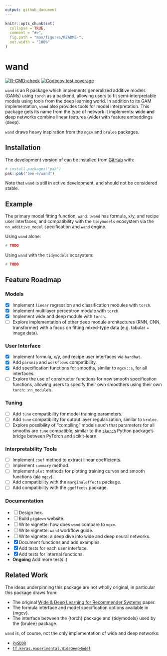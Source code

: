 ```yaml
---
output: github_document
---
```


<!-- README.md is generated from README.Rmd. Please edit that file -->

```r
knitr::opts_chunk$set(
  collapse = TRUE,
  comment = "#>",
  fig.path = "man/figures/README-",
  out.width = "100%"
)
```

# wand

<!-- badges: start -->
[![R-CMD-check](https://github.com/ben-e/wand/workflows/R-CMD-check/badge.svg)](https://github.com/ben-e/wand/actions)
[![Codecov test coverage](https://codecov.io/gh/ben-e/wand/branch/main/graph/badge.svg)](https://app.codecov.io/gh/ben-e/wand?branch=main)
<!-- badges: end -->

`wand` is an R package which implements generalized additive models (GAMs) using `torch` as a backend, allowing users to fit semi-interpretable models using tools from the deep learning world. In addition to its GAM implementation, `wand` also provides tools for model interpretation. This package gets its name from the type of network it implements: **w**ide **an**d **d**eep networks combine linear features (wide) with feature embeddings (deep).

`wand` draws heavy inspiration from the `mgcv` and `brulee` packages.

## Installation

The development version of can be installed from [GitHub](https://github.com/ben-e/wand) with:

```r
# install.packages("pak")
pak::pak("ben-e/wand")
```

Note that `wand` is still in active development, and should not be considered stable. 

## Example

The primary model fitting function, `wand::wand` has formula, x/y, and recipe user interfaces, and compatibility with the `tidymodels` ecosystem via the `nn_additive_model` specification and `wand` engine.

Using `wand` alone:

```r
# TODO
```

Using `wand` with the `tidymodels` ecosystem:

```r
# TODO
```

## Feature Roadmap

### Models

- [x] Implement `linear` regression and classification modules with `torch`.
- [x] Implement multilayer perceptron module with `torch`.
- [x] Implement wide and deep module with `torch`.
- [ ] Explore implementation of other deep module architectures (RNN, CNN, transformer) with a focus on fitting mixed-type data (e.g. tabular + image data).

### User Interface

- [x] Implement formula, x/y, and recipe user interfaces via `hardhat`.
- [x] Add `parsnip` and `workflows` compatibility.
- [x] Add specification functions for smooths, similar to `mgcv::s`, for all interfaces.
- [ ] Explore the use of constructor functions for new smooth specification functions, allowing users to specify their own smoothers using their own `torch::nn_module`'s.

### Tuning

- [ ] Add `tune` compatibility for model training parameters.
- [ ] Add `tune` compatibility for output layer regularization, similar to `brulee`.
- [ ] Explore possibility of "compiling" models such that parameters for all smooths are `tune` compatible, similar to the [`skorch`](https://github.com/skorch-dev/skorch) Python package's bridge between PyTorch and scikit-learn.

### Interpretability Tools

- [ ] Implement `coef` method to extract linear coefficients.
- [ ] Implement `summary` method.
- [ ] Implement `plot` methods for plotting training curves and smooth functions (ala `mgcv`).
- [ ] Add compatibility with the `marginaleffects` package.
- [ ] Add compatibility with the `ggeffects` package.   

### Documentation

- [ ] Design hex.
- [ ] Build `pkgdown` website.
- [ ] Write vignette: how does `wand` compare to `mgcv`.
- [ ] Write vignette: `wand` workflow guide.
- [ ] Write vignette: a deep dive into wide and deep neural networks.
- [x] Document functions and add examples.
- [x] Add tests for each user interface.
- [x] Add tests for internal functions.
- __Ongoing__ Add more tests :)

## Related Work

The ideas underpinning this package are not wholly original, in particular this package draws from:

* The original [Wide & Deep Learning for Recommender Systems](https://arxiv.org/abs/1606.07792) paper.
* The formula interface and model specification options available in {mgcv}.
* The interface between the {torch} package and {tidymodels} used by the {brulee} package.

`wand` is, of course, not the only implementation of wide and deep networks:

* [`PySDDR`](https://github.com/HelmholtzAI-Consultants-Munich/PySDDR)
* [`tf.keras.experimental.WideDeepModel`](https://www.tensorflow.org/api_docs/python/tf/keras/experimental/WideDeepModel)

